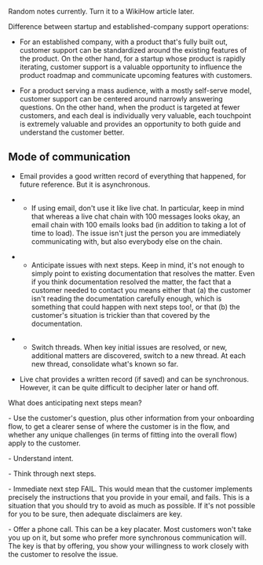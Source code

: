 Random notes currently. Turn it to a WikiHow article later.

Difference between startup and established-company support operations:

* For an established company, with a product that's fully built out, customer support can be standardized around the existing features of the product. On the other hand, for a startup whose product is rapidly iterating, customer support is a valuable opportunity to influence the product roadmap and communicate upcoming features with customers.

* For a product serving a mass audience, with a mostly self-serve model, customer support can be centered around narrowly answering questions. On the other hand, when the product is targeted at fewer customers, and each deal is individually very valuable, each touchpoint is extremely valuable and provides an opportunity to both guide and understand the customer better.

== Mode of communication ==

* Email provides a good written record of everything that happened, for future reference. But it is asynchronous.

** If using email, don't use it like live chat. In particular, keep in mind that whereas a live chat chain with 100 messages looks okay, an email chain with 100 emails looks bad (in addition to taking a lot of time to load). The issue isn't just the person you are immediately communicating with, but also everybody else on the chain.

** Anticipate issues with next steps. Keep in mind, it's not enough to simply point to existing documentation that resolves the matter. Even if you think documentation resolved the matter, the fact that a customer needed to contact you means either that (a) the customer isn't reading the documentation carefully enough, which is something that could happen with next steps too!, or that (b) the customer's situation is trickier than that covered by the documentation.

** Switch threads. When key initial issues are resolved, or new, additional matters are discovered, switch to a new thread. At each new thread, consolidate what's known so far. 

* Live chat provides a written record (if saved) and can be synchronous. However, it can be quite difficult to decipher later or hand off.

What does anticipating next steps mean?

- Use the customer's question, plus other information from your onboarding flow, to get a clearer sense of where the customer is in the flow, and whether any unique challenges (in terms of fitting into the overall flow) apply to the customer.

- Understand intent.

- Think through next steps.

- Immediate next step FAIL. This would mean that the customer implements precisely the instructions that you provide in your email, and fails. This is a situation that you should try to avoid as much as possible. If it's not possible for you to be sure, then adequate disclaimers are key.

- Offer a phone call. This can be a key placater. Most customers won't take you up on it, but some who prefer more synchronous communication will. The key is that by offering, you show your willingness to work closely with the customer to resolve the issue.